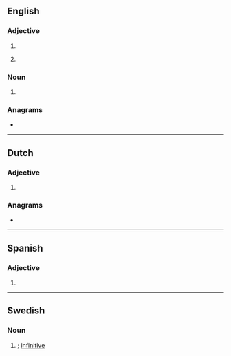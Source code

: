 {{also|inf}}
==English==

===Adjective===
{{en-adj|-}}

# {{abbreviation|inferior|lang=en}}
# {{lb|en|lexicography}} {{abbreviation of|informal|lang=en}}

===Noun===
{{en-noun|?}}

# {{lb|en|grammar}} {{abbreviation of|infinitive|lang=en}}

===Anagrams===
* {{anagrams|en|Fin|Fin.|NFI|f***in'|fin|if'n}}

----

==Dutch==

===Adjective===
{{head|nl|adjective}}

# {{abbreviation of|informeel|lang=nl}}

===Anagrams===
* {{l|nl|Fin}}

----

==Spanish==

===Adjective===
{{head|es|adjective}}

# {{abbreviation of|inferior|lang=es}}

----

==Swedish==

===Noun===
{{head|sv|noun}}

# {{lb|sv|lexicography|grammar}} {{abbreviation of|infinitiv|dot=|lang=sv}}; [[infinitive]]